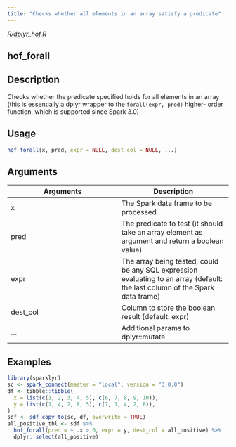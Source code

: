 ```yaml
---
title: "Checks whether all elements in an array satisfy a predicate"
---
```


*R/dplyr_hof.R*

## hof_forall

## Description
Checks whether the predicate specified holds for all elements in an array (this is essentially a dplyr wrapper to the `forall(expr, pred)` higher- order function, which is supported since Spark 3.0) 


## Usage
```r
hof_forall(x, pred, expr = NULL, dest_col = NULL, ...) 
```

## Arguments
|Arguments|Description|
|---|---|
| x | The Spark data frame to be processed |
| pred | The predicate to test (it should take an array element as argument and return a boolean value) |
| expr | The array being tested, could be any SQL expression evaluating to an array (default: the last column of the Spark data frame) |
| dest_col | Column to store the boolean result (default: expr) |
| ... | Additional params to dplyr::mutate |





## Examples
```r
library(sparklyr)
sc <- spark_connect(master = "local", version = "3.0.0") 
df <- tibble::tibble( 
  x = list(c(1, 2, 3, 4, 5), c(6, 7, 8, 9, 10)), 
  y = list(c(1, 4, 2, 8, 5), c(7, 1, 4, 2, 8)), 
) 
sdf <- sdf_copy_to(sc, df, overwrite = TRUE) 
all_positive_tbl <- sdf %>% 
  hof_forall(pred = ~ .x > 0, expr = y, dest_col = all_positive) %>% 
  dplyr::select(all_positive) 
```


